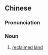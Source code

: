 ==Chinese==
{{zh-forms}}

===Pronunciation===
{{zh-pron
|m=hǎipǔxīnshēngdì
|cat=n
}}

===Noun===
{{zh-noun}}

# {{lb|zh|Taiwanese Mandarin}} [[w:reclaimed land|reclaimed land]]